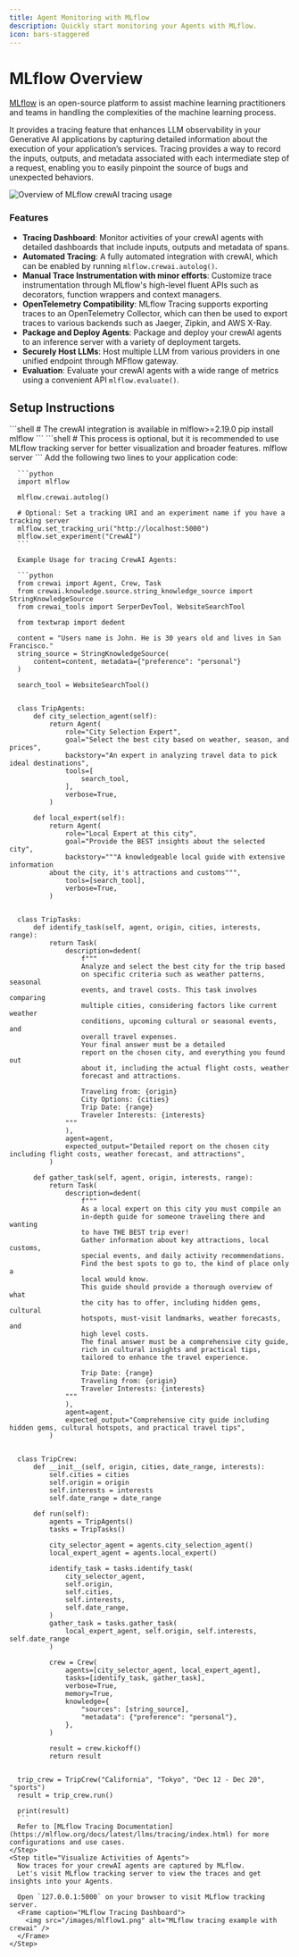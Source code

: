 ```yaml
---
title: Agent Monitoring with MLflow
description: Quickly start monitoring your Agents with MLflow.
icon: bars-staggered
---
```


# MLflow Overview

[MLflow](https://mlflow.org/) is an open-source platform to assist machine learning practitioners and teams in handling the complexities of the machine learning process.

It provides a tracing feature that enhances LLM observability in your Generative AI applications by capturing detailed information about the execution of your application’s services. 
Tracing provides a way to record the inputs, outputs, and metadata associated with each intermediate step of a request, enabling you to easily pinpoint the source of bugs and unexpected behaviors.

![Overview of MLflow crewAI tracing usage](/images/mlflow-tracing.gif)

### Features

- **Tracing Dashboard**: Monitor activities of your crewAI agents with detailed dashboards that include inputs, outputs and metadata of spans.
- **Automated Tracing**: A fully automated integration with crewAI, which can be enabled by running `mlflow.crewai.autolog()`. 
- **Manual Trace Instrumentation with minor efforts**: Customize trace instrumentation through MLflow's high-level fluent APIs such as decorators, function wrappers and context managers.
- **OpenTelemetry Compatibility**: MLflow Tracing supports exporting traces to an OpenTelemetry Collector, which can then be used to export traces to various backends such as Jaeger, Zipkin, and AWS X-Ray.
- **Package and Deploy Agents**: Package and deploy your crewAI agents to an inference server with a variety of deployment targets.
- **Securely Host LLMs**: Host multiple LLM from various providers in one unified endpoint through MFflow gateway.
- **Evaluation**: Evaluate your crewAI agents with a wide range of metrics using a convenient API `mlflow.evaluate()`.

## Setup Instructions

<Steps>
    <Step title="Install MLflow package">
      ```shell
      # The crewAI integration is available in mlflow>=2.19.0
      pip install mlflow
      ```
    </Step>
    <Step title="Start MFflow tracking server">
      ```shell
      # This process is optional, but it is recommended to use MLflow tracking server for better visualization and broader features.
      mlflow server
      ```
    </Step>
    <Step title="Initialize MLflow in Your Application">
      Add the following two lines to your application code:

      ```python
      import mlflow

      mlflow.crewai.autolog()

      # Optional: Set a tracking URI and an experiment name if you have a tracking server
      mlflow.set_tracking_uri("http://localhost:5000")
      mlflow.set_experiment("CrewAI")
      ```
      
      Example Usage for tracing CrewAI Agents:

      ```python
      from crewai import Agent, Crew, Task
      from crewai.knowledge.source.string_knowledge_source import StringKnowledgeSource
      from crewai_tools import SerperDevTool, WebsiteSearchTool

      from textwrap import dedent

      content = "Users name is John. He is 30 years old and lives in San Francisco."
      string_source = StringKnowledgeSource(
          content=content, metadata={"preference": "personal"}
      )

      search_tool = WebsiteSearchTool()


      class TripAgents:
          def city_selection_agent(self):
              return Agent(
                  role="City Selection Expert",
                  goal="Select the best city based on weather, season, and prices",
                  backstory="An expert in analyzing travel data to pick ideal destinations",
                  tools=[
                      search_tool,
                  ],
                  verbose=True,
              )

          def local_expert(self):
              return Agent(
                  role="Local Expert at this city",
                  goal="Provide the BEST insights about the selected city",
                  backstory="""A knowledgeable local guide with extensive information
              about the city, it's attractions and customs""",
                  tools=[search_tool],
                  verbose=True,
              )


      class TripTasks:
          def identify_task(self, agent, origin, cities, interests, range):
              return Task(
                  description=dedent(
                      f"""
                      Analyze and select the best city for the trip based
                      on specific criteria such as weather patterns, seasonal
                      events, and travel costs. This task involves comparing
                      multiple cities, considering factors like current weather
                      conditions, upcoming cultural or seasonal events, and
                      overall travel expenses.
                      Your final answer must be a detailed
                      report on the chosen city, and everything you found out
                      about it, including the actual flight costs, weather
                      forecast and attractions.

                      Traveling from: {origin}
                      City Options: {cities}
                      Trip Date: {range}
                      Traveler Interests: {interests}
                  """
                  ),
                  agent=agent,
                  expected_output="Detailed report on the chosen city including flight costs, weather forecast, and attractions",
              )

          def gather_task(self, agent, origin, interests, range):
              return Task(
                  description=dedent(
                      f"""
                      As a local expert on this city you must compile an
                      in-depth guide for someone traveling there and wanting
                      to have THE BEST trip ever!
                      Gather information about key attractions, local customs,
                      special events, and daily activity recommendations.
                      Find the best spots to go to, the kind of place only a
                      local would know.
                      This guide should provide a thorough overview of what
                      the city has to offer, including hidden gems, cultural
                      hotspots, must-visit landmarks, weather forecasts, and
                      high level costs.
                      The final answer must be a comprehensive city guide,
                      rich in cultural insights and practical tips,
                      tailored to enhance the travel experience.

                      Trip Date: {range}
                      Traveling from: {origin}
                      Traveler Interests: {interests}
                  """
                  ),
                  agent=agent,
                  expected_output="Comprehensive city guide including hidden gems, cultural hotspots, and practical travel tips",
              )


      class TripCrew:
          def __init__(self, origin, cities, date_range, interests):
              self.cities = cities
              self.origin = origin
              self.interests = interests
              self.date_range = date_range

          def run(self):
              agents = TripAgents()
              tasks = TripTasks()

              city_selector_agent = agents.city_selection_agent()
              local_expert_agent = agents.local_expert()

              identify_task = tasks.identify_task(
                  city_selector_agent,
                  self.origin,
                  self.cities,
                  self.interests,
                  self.date_range,
              )
              gather_task = tasks.gather_task(
                  local_expert_agent, self.origin, self.interests, self.date_range
              )

              crew = Crew(
                  agents=[city_selector_agent, local_expert_agent],
                  tasks=[identify_task, gather_task],
                  verbose=True,
                  memory=True,
                  knowledge={
                      "sources": [string_source],
                      "metadata": {"preference": "personal"},
                  },
              )

              result = crew.kickoff()
              return result


      trip_crew = TripCrew("California", "Tokyo", "Dec 12 - Dec 20", "sports")
      result = trip_crew.run()

      print(result)
      ```
      Refer to [MLflow Tracing Documentation](https://mlflow.org/docs/latest/llms/tracing/index.html) for more configurations and use cases.
    </Step>
    <Step title="Visualize Activities of Agents">
      Now traces for your crewAI agents are captured by MLflow. 
      Let's visit MLflow tracking server to view the traces and get insights into your Agents.

      Open `127.0.0.1:5000` on your browser to visit MLflow tracking server. 
      <Frame caption="MLflow Tracing Dashboard">
        <img src="/images/mlflow1.png" alt="MLflow tracing example with crewai" />
      </Frame>
    </Step>
</Steps> 

